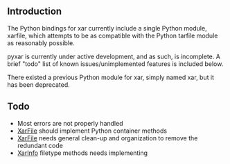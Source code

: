 <!-- SUMMARY: pyxar!  The Python bindings for xar. -->
<!-- LABELS: pyxar -->

== Introduction ==

The Python bindings for xar currently include a single Python module, xarfile, which attempts to be as compatible with the Python tarfile module as reasonably possible.

pyxar is currently under active development, and as such, is incomplete. A brief "todo" list of known issues/unimplemented features is included below.

There existed a previous Python module for xar, simply named xar, but it has been deprecated.

== Todo ==

* Most errors are not properly handled
* [[pyxar_API_xarfile_XarFile|XarFile]] should implement Python container methods
* [[pyxar_API_xarfile_XarFile|XarFile]] needs general clean-up and organization to remove the redundant code
* [[pyxar_API_xarfile_XarInfo|XarInfo]] filetype methods needs implementing
